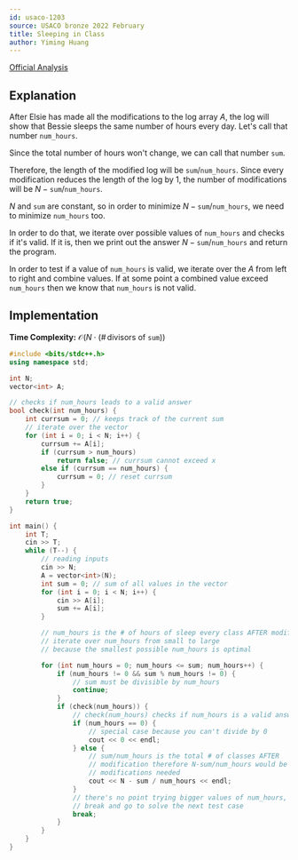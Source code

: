 ```yaml
---
id: usaco-1203
source: USACO bronze 2022 February
title: Sleeping in Class
author: Yiming Huang
---
```


[Official Analysis](http://usaco.org/current/data/sol_prob1_bronze_feb22.html)

## Explanation

After Elsie has made all the modifications to the log array $A$, the log will
show that Bessie sleeps the same number of hours every day. Let's call that
number $\texttt{num\_hours}$.

Since the total number of hours won't change, we can call that number
$\texttt{sum}$.

Therefore, the length of the modified log will be
$\texttt{sum}/\texttt{num\_hours}$. Since every modification reduces the length
of the log by 1, the number of modifications will be
$N-\texttt{sum}/\texttt{num\_hours}$.

$N$ and $\texttt{sum}$ are constant, so in order to minimize
$N-\texttt{sum}/\texttt{num\_hours}$, we need to minimize $\texttt{num\_hours}$
too.

In order to do that, we iterate over possible values of $\texttt{num\_hours}$ and
checks if it's valid. If it is, then we print out the answer
$N-\texttt{sum}/\texttt{num\_hours}$ and return the program.

In order to test if a value of $\texttt{num\_hours}$ is valid, we iterate over
the $A$ from left to right and combine values. If at some point a combined
value exceed $\texttt{num\_hours}$ then we know that $\texttt{num\_hours}$ is not
valid.  

## Implementation

**Time Complexity:**
$\mathcal{O}(N \cdot (\# \, \text{divisors of } \texttt{sum}))$

<LanguageSection>
<CPPSection>

```cpp
#include <bits/stdc++.h>
using namespace std;

int N;
vector<int> A;

// checks if num_hours leads to a valid answer
bool check(int num_hours) {
	int currsum = 0; // keeps track of the current sum
	// iterate over the vector
	for (int i = 0; i < N; i++) {
		currsum += A[i];
		if (currsum > num_hours)
			return false; // currsum cannot exceed x
		else if (currsum == num_hours) {
			currsum = 0; // reset currsum
		}
	}
	return true;
}

int main() {
	int T;
	cin >> T;
	while (T--) {
		// reading inputs
		cin >> N;
		A = vector<int>(N);
		int sum = 0; // sum of all values in the vector
		for (int i = 0; i < N; i++) {
			cin >> A[i];
			sum += A[i];
		}

		// num_hours is the # of hours of sleep every class AFTER modification
		// iterate over num_hours from small to large
		// because the smallest possible num_hours is optimal

		for (int num_hours = 0; num_hours <= sum; num_hours++) {
			if (num_hours != 0 && sum % num_hours != 0) {
				// sum must be divisible by num_hours
				continue;
			}
			if (check(num_hours)) {
				// check(num_hours) checks if num_hours is a valid answer
				if (num_hours == 0) {
					// special case because you can't divide by 0
					cout << 0 << endl;
				} else {
					// sum/num_hours is the total # of classes AFTER
					// modification therefore N-sum/num_hours would be the # of
					// modifications needed
					cout << N - sum / num_hours << endl;
				}
				// there's no point trying bigger values of num_hours, so we
				// break and go to solve the next test case
				break;
			}
		}
	}
}

```

</CPPSection>
</LanguageSection>
